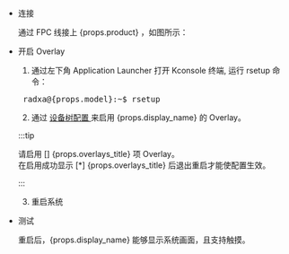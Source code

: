 - 连接

  通过 FPC 线接上 {props.product} ，如图所示：

- 开启 Overlay

  1. 通过左下角 Application Launcher 打开 Kconsole 终端, 运行 rsetup 命令：

  <pre> radxa@{props.model}:~$ rsetup </pre>

  2. 通过 <a href={props.rsetup_path}> 设备树配置 </a>来启用 {props.display_name} 的 Overlay。

  :::tip

  请启用 [] {props.overlays_title} 项 Overlay。<br/>
  在启用成功显示 [*] {props.overlays_title} 后退出重启才能使配置生效。

  :::

  3. 重启系统

- 测试

  重启后，{props.display_name} 能够显示系统画面，且支持触摸。
